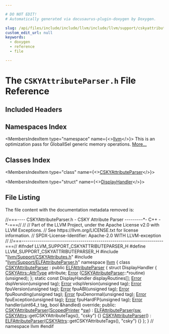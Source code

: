 ```yaml
---

# DO NOT EDIT!
# Automatically generated via docusaurus-plugin-doxygen by Doxygen.

slug: /api/files/include/include/llvm/include/llvm/support/cskyattributeparser-h
custom_edit_url: null
keywords:
  - doxygen
  - reference
  - file

---
```





# The `CSKYAttributeParser.h` File Reference

<DoxygenPage pluginConfig={pluginConfig}>



## Included Headers

<IncludesList>
<IncludesListItem
  filePath="llvm/Support/CSKYAttributes.h"
  permalink="/docs/api/files/include/include/llvm/include/llvm/support/cskyattributes-h"
  isLocal="true" />
<IncludesListItem
  filePath="llvm/Support/ELFAttributeParser.h"
  permalink="/docs/api/files/include/include/llvm/include/llvm/support/elfattributeparser-h"
  isLocal="true" />
</IncludesList>

## Namespaces Index

<MembersIndex>

<MembersIndexItem
  type="namespace"
  name={<><a href="/docs/api/namespaces/llvm">llvm</a></>}>
This is an optimization pass for GlobalISel generic memory operations. <a href="/docs/api/namespaces/llvm/#details">More...</a>
</MembersIndexItem>

</MembersIndex>

## Classes Index

<MembersIndex>

<MembersIndexItem
  type="class"
  name={<><a href="/docs/api/classes/llvm/cskyattributeparser">CSKYAttributeParser</a></>}>
</MembersIndexItem>

<MembersIndexItem
  type="struct"
  name={<><a href="/docs/api/structs/llvm/cskyattributeparser/displayhandler">DisplayHandler</a></>}>
</MembersIndexItem>

</MembersIndex>


## File Listing

The file content with the documentation metadata removed is:

<ProgramListing>

<Link id="l00001" /><CodeLine lineNumber="1"><span class="doxyHighlightComment">//===---- CSKYAttributeParser.h - CSKY Attribute Parser ---------&#42;- C++ -&#42;-===//</span></CodeLine>
<Link id="l00002" /><CodeLine lineNumber="2"><span class="doxyHighlightComment">//</span></CodeLine>
<Link id="l00003" /><CodeLine lineNumber="3"><span class="doxyHighlightComment">// Part of the LLVM Project, under the Apache License v2.0 with LLVM Exceptions.</span></CodeLine>
<Link id="l00004" /><CodeLine lineNumber="4"><span class="doxyHighlightComment">// See https://llvm.org/LICENSE.txt for license information.</span></CodeLine>
<Link id="l00005" /><CodeLine lineNumber="5"><span class="doxyHighlightComment">// SPDX-License-Identifier: Apache-2.0 WITH LLVM-exception</span></CodeLine>
<Link id="l00006" /><CodeLine lineNumber="6"><span class="doxyHighlightComment">//</span></CodeLine>
<Link id="l00007" /><CodeLine lineNumber="7"><span class="doxyHighlightComment">//===----------------------------------------------------------------------===//</span></CodeLine>
<Link id="l00008" /><CodeLine lineNumber="8"></CodeLine>
<Link id="l00009" /><CodeLine lineNumber="9"><span class="doxyHighlightPreprocessor">#ifndef LLVM&#95;SUPPORT&#95;CSKYATTRIBUTEPARSER&#95;H</span></CodeLine>
<Link id="l00010" /><CodeLine lineNumber="10"><span class="doxyHighlightPreprocessor">#define LLVM&#95;SUPPORT&#95;CSKYATTRIBUTEPARSER&#95;H</span></CodeLine>
<Link id="l00011" /><CodeLine lineNumber="11"></CodeLine>
<Link id="l00012" /><CodeLine lineNumber="12"><span class="doxyHighlightPreprocessor">#include &quot;<a href="/docs/api/files/include/include/llvm/include/llvm/support/cskyattributes-h">llvm/Support/CSKYAttributes.h</a>&quot;</span></CodeLine>
<Link id="l00013" /><CodeLine lineNumber="13"><span class="doxyHighlightPreprocessor">#include &quot;<a href="/docs/api/files/include/include/llvm/include/llvm/support/elfattributeparser-h">llvm/Support/ELFAttributeParser.h</a>&quot;</span></CodeLine>
<Link id="l00014" /><CodeLine lineNumber="14"></CodeLine>
<Link id="l00015" /><CodeLine lineNumber="15"><span class="doxyHighlightKeyword">namespace </span><span class="doxyHighlight"><a href="/docs/api/namespaces/llvm">llvm</a> &#123;</span></CodeLine>
<Link id="l00016" /><CodeLine lineNumber="16" lineLink="/docs/api/classes/llvm/cskyattributeparser"><span class="doxyHighlightKeyword">class </span><span class="doxyHighlight"><a href="/docs/api/classes/llvm/cskyattributeparser/#a8874ef465443bdd1fd195925c79e63f1">CSKYAttributeParser</a> : </span><span class="doxyHighlightKeyword">public</span><span class="doxyHighlight"> <a href="/docs/api/classes/llvm/elfattributeparser/#a4e104d3bf9f32e68ed3dacf1c6092931">ELFAttributeParser</a> &#123;</span></CodeLine>
<Link id="l00017" /><CodeLine lineNumber="17"><span class="doxyHighlight">  </span><span class="doxyHighlightKeyword">struct </span><span class="doxyHighlight">DisplayHandler &#123;</span></CodeLine>
<Link id="l00018" /><CodeLine lineNumber="18"><span class="doxyHighlight">    <a href="/docs/api/namespaces/llvm/cskyattrs/#a488e3103afc8ef165ee97b8fd3399511">CSKYAttrs::AttrType</a> attribute;</span></CodeLine>
<Link id="l00019" /><CodeLine lineNumber="19"><span class="doxyHighlight">    <a href="/docs/api/namespaces/llvm/#ac226f3d2b9ca090171a8e0a8cb92c343a902b0d55fddef6f8d651fe1035b7d4bd">Error</a> (<a href="/docs/api/classes/llvm/cskyattributeparser/#a8874ef465443bdd1fd195925c79e63f1">CSKYAttributeParser</a>::&#42;routine)(unsigned);</span></CodeLine>
<Link id="l00020" /><CodeLine lineNumber="20"><span class="doxyHighlight">  &#125;;</span></CodeLine>
<Link id="l00021" /><CodeLine lineNumber="21"><span class="doxyHighlight">  </span><span class="doxyHighlightKeyword">static</span><span class="doxyHighlight"> </span><span class="doxyHighlightKeyword">const</span><span class="doxyHighlight"> DisplayHandler displayRoutines&#91;&#93;;</span></CodeLine>
<Link id="l00022" /><CodeLine lineNumber="22"></CodeLine>
<Link id="l00023" /><CodeLine lineNumber="23"><span class="doxyHighlight">  <a href="/docs/api/classes/llvm/error">Error</a> dspVersion(</span><span class="doxyHighlightKeywordType">unsigned</span><span class="doxyHighlight"> tag);</span></CodeLine>
<Link id="l00024" /><CodeLine lineNumber="24"><span class="doxyHighlight">  <a href="/docs/api/classes/llvm/error">Error</a> vdspVersion(</span><span class="doxyHighlightKeywordType">unsigned</span><span class="doxyHighlight"> tag);</span></CodeLine>
<Link id="l00025" /><CodeLine lineNumber="25"><span class="doxyHighlight">  <a href="/docs/api/classes/llvm/error">Error</a> fpuVersion(</span><span class="doxyHighlightKeywordType">unsigned</span><span class="doxyHighlight"> tag);</span></CodeLine>
<Link id="l00026" /><CodeLine lineNumber="26"><span class="doxyHighlight">  <a href="/docs/api/classes/llvm/error">Error</a> fpuABI(</span><span class="doxyHighlightKeywordType">unsigned</span><span class="doxyHighlight"> tag);</span></CodeLine>
<Link id="l00027" /><CodeLine lineNumber="27"><span class="doxyHighlight">  <a href="/docs/api/classes/llvm/error">Error</a> fpuRounding(</span><span class="doxyHighlightKeywordType">unsigned</span><span class="doxyHighlight"> tag);</span></CodeLine>
<Link id="l00028" /><CodeLine lineNumber="28"><span class="doxyHighlight">  <a href="/docs/api/classes/llvm/error">Error</a> fpuDenormal(</span><span class="doxyHighlightKeywordType">unsigned</span><span class="doxyHighlight"> tag);</span></CodeLine>
<Link id="l00029" /><CodeLine lineNumber="29"><span class="doxyHighlight">  <a href="/docs/api/classes/llvm/error">Error</a> fpuException(</span><span class="doxyHighlightKeywordType">unsigned</span><span class="doxyHighlight"> tag);</span></CodeLine>
<Link id="l00030" /><CodeLine lineNumber="30"><span class="doxyHighlight">  <a href="/docs/api/classes/llvm/error">Error</a> fpuHardFP(</span><span class="doxyHighlightKeywordType">unsigned</span><span class="doxyHighlight"> tag);</span></CodeLine>
<Link id="l00031" /><CodeLine lineNumber="31"></CodeLine>
<Link id="l00032" /><CodeLine lineNumber="32"><span class="doxyHighlight">  <a href="/docs/api/classes/llvm/error">Error</a> handler(uint64&#95;t tag, </span><span class="doxyHighlightKeywordType">bool</span><span class="doxyHighlight"> &amp;handled) </span><span class="doxyHighlightKeyword">override</span><span class="doxyHighlight">;</span></CodeLine>
<Link id="l00033" /><CodeLine lineNumber="33"></CodeLine>
<Link id="l00034" /><CodeLine lineNumber="34"><span class="doxyHighlightKeyword">public</span><span class="doxyHighlight">:</span></CodeLine>
<Link id="l00035" /><CodeLine lineNumber="35" lineLink="/docs/api/classes/llvm/cskyattributeparser/#a8874ef465443bdd1fd195925c79e63f1"><span class="doxyHighlight">  <a href="/docs/api/classes/llvm/cskyattributeparser/#a8874ef465443bdd1fd195925c79e63f1">CSKYAttributeParser</a>(<a href="/docs/api/classes/llvm/scopedprinter">ScopedPrinter</a> &#42;<a href="/docs/api/classes/llvm/elfattributeparser/#a967d07f3cace8ee5af66bff6585e03e7">sw</a>)</span></CodeLine>
<Link id="l00036" /><CodeLine lineNumber="36"><span class="doxyHighlight">      : <a href="/docs/api/classes/llvm/elfattributeparser/#a4e104d3bf9f32e68ed3dacf1c6092931">ELFAttributeParser</a>(<a href="/docs/api/classes/llvm/elfattributeparser/#a967d07f3cace8ee5af66bff6585e03e7">sw</a>, <a href="/docs/api/namespaces/llvm/cskyattrs">CSKYAttrs</a>::getCSKYAttributeTags(), </span><span class="doxyHighlightStringLiteral">&quot;csky&quot;</span><span class="doxyHighlight">) &#123;&#125;</span></CodeLine>
<Link id="l00037" /><CodeLine lineNumber="37" lineLink="/docs/api/classes/llvm/cskyattributeparser/#aad841970297b7647ffd84c5994d0a3ec"><span class="doxyHighlight">  <a href="/docs/api/classes/llvm/cskyattributeparser/#aad841970297b7647ffd84c5994d0a3ec">CSKYAttributeParser</a>()</span></CodeLine>
<Link id="l00038" /><CodeLine lineNumber="38"><span class="doxyHighlight">      : <a href="/docs/api/classes/llvm/elfattributeparser/#a4e104d3bf9f32e68ed3dacf1c6092931">ELFAttributeParser</a>(<a href="/docs/api/namespaces/llvm/cskyattrs">CSKYAttrs</a>::getCSKYAttributeTags(), </span><span class="doxyHighlightStringLiteral">&quot;csky&quot;</span><span class="doxyHighlight">) &#123;&#125;</span></CodeLine>
<Link id="l00039" /><CodeLine lineNumber="39"><span class="doxyHighlight">&#125;;</span></CodeLine>
<Link id="l00040" /><CodeLine lineNumber="40"></CodeLine>
<Link id="l00041" /><CodeLine lineNumber="41"><span class="doxyHighlight">&#125; </span><span class="doxyHighlightComment">// namespace llvm</span></CodeLine>
<Link id="l00042" /><CodeLine lineNumber="42"></CodeLine>
<Link id="l00043" /><CodeLine lineNumber="43"><span class="doxyHighlightPreprocessor">#endif</span></CodeLine>

</ProgramListing>


</DoxygenPage>

